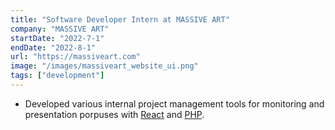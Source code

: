 ```yaml
---
title: "Software Developer Intern at MASSIVE ART"
company: "MASSIVE ART"
startDate: "2022-7-1"
endDate: "2022-8-1"
url: "https://massiveart.com"
image: "/images/massiveart_website_ui.png"
tags: ["development"]
---
```


- Developed various internal project management tools for monitoring and presentation porpuses with [React](https://react.dev/) and [PHP](https://www.php.net/).
